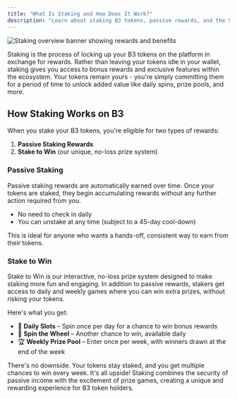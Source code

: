 ```yaml
---
title: "What Is Staking and How Does It Work?"
description: "Learn about staking B3 tokens, passive rewards, and the Stake to Win no-loss prize system with daily and weekly games"
---
```


<Frame>
<img src="https://s3.amazonaws.com/helpscout.net/docs/assets/685306b72e0550277aa9250e/images/687f92cc965d8266feba1f1b/file-V8sNxNEWAe.png" alt="Staking overview banner showing rewards and benefits" />
</Frame>

Staking is the process of locking up your B3 tokens on the platform in exchange for rewards. Rather than leaving your tokens idle in your wallet, staking gives you access to bonus rewards and exclusive features within the ecosystem. Your tokens remain yours - you're simply committing them for a period of time to unlock added value like daily spins, prize pools, and more.

## How Staking Works on B3

When you stake your B3 tokens, you're eligible for two types of rewards:

1. **Passive Staking Rewards**
2. **Stake to Win** (our unique, no-loss prize system)

### Passive Staking

Passive staking rewards are automatically earned over time. Once your tokens are staked, they begin accumulating rewards without any further action required from you.

- No need to check in daily
- You can unstake at any time (subject to a 45-day cool-down)

This is ideal for anyone who wants a hands-off, consistent way to earn from their tokens.

### Stake to Win

Stake to Win is our interactive, no-loss prize system designed to make staking more fun and engaging. In addition to passive rewards, stakers get access to daily and weekly games where you can win extra prizes, without risking your tokens.

Here's what you get:

- 🎰 **Daily Slots** – Spin once per day for a chance to win bonus rewards
- 🎡 **Spin the Wheel** – Another chance to win, available daily  
- 🏆 **Weekly Prize Pool** – Enter once per week, with winners drawn at the end of the week

<Check>
There's no downside. Your tokens stay staked, and you get multiple chances to win every week. It's all upside!
</Check>

<Info>
Staking combines the security of passive income with the excitement of prize games, creating a unique and rewarding experience for B3 token holders.
</Info>
